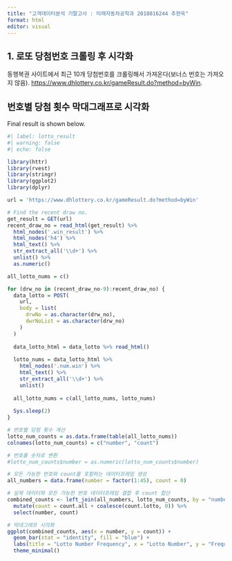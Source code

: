 ```yaml
---
title: "고객데이터분석 기말고사 : 미래자동차공학과 2018016244 추현욱"
format: html
editor: visual
---
```


## 1. 로또 당첨번호 크롤링 후 시각화

동행복권 사이트에서 최근 10개 당첨번호를 크롤링해서 가져온다(보너스 번호는 가져오지 않음). <https://www.dhlottery.co.kr/gameResult.do?method=byWin>.

## 번호별 당첨 횟수 막대그래프로 시각화

Final result is shown below.

```r
#| label: lotto_result
#| warning: false
#| echo: false

library(httr)
library(rvest)
library(stringr)
library(ggplot2)
library(dplyr)

url = 'https://www.dhlottery.co.kr/gameResult.do?method=byWin'

# Find the recent draw no.
get_result = GET(url)
recent_draw_no = read_html(get_result) %>%
  html_nodes('.win_result') %>%
  html_nodes('h4') %>%
  html_text() %>%
  str_extract_all('\\d+') %>%
  unlist() %>%
  as.numeric()

all_lotto_nums = c()

for (drw_no in (recent_draw_no-9):recent_draw_no) {
  data_lotto = POST(
    url, 
    body = list(
      drwNo = as.character(drw_no),
      dwrNoList = as.character(drw_no)
    )
  )
  
  data_lotto_html = data_lotto %>% read_html()
  
  lotto_nums = data_lotto_html %>%
    html_nodes('.num.win') %>%
    html_text() %>%
    str_extract_all('\\d+') %>%
    unlist()
  
  all_lotto_nums = c(all_lotto_nums, lotto_nums)
  
  Sys.sleep(2)
}

# 번호별 당첨 횟수 계산
lotto_num_counts = as.data.frame(table(all_lotto_nums))
colnames(lotto_num_counts) = c("number", "count")

# 번호를 숫자로 변환
#lotto_num_counts$number = as.numeric(lotto_num_counts$number)

# 모든 가능한 번호와 count를 포함하는 데이터프레임 생성
all_numbers = data.frame(number = factor(1:45), count = 0)

# 실제 데이터와 모든 가능한 번호 데이터프레임 결합 후 count 합산
combined_counts <- left_join(all_numbers, lotto_num_counts, by = "number", suffix = c(".all", ".lotto")) %>%
  mutate(count = count.all + coalesce(count.lotto, 0)) %>%
  select(number, count)

# 막대그래프 시각화
ggplot(combined_counts, aes(x = number, y = count)) +
  geom_bar(stat = "identity", fill = "blue") +
  labs(title = "Lotto Number Frequency", x = "Lotto Number", y = "Frequency") +
  theme_minimal()

```
